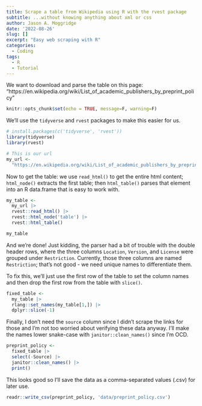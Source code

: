 ```yaml
---
title: Scrape a table from Wikipedia using R with the rvest package
subtitle: ...without knowing anything about xml or css
author: Jason A. Moggridge
date: '2022-08-26'
slug: []
excerpt: "Easy web scraping with R"
categories:
  - Coding
tags:
  - R
  - Tutorial
---
```



We want to download and parse the table on this page: "https://en.wikipedia.org/wiki/List_of_academic_publishers_by_preprint_policy"  

```r
knitr::opts_chunk$set(echo = TRUE, message=F, warning=F)
```

We'll use the `tidyverse` and `rvest` packages to make this easier for us.

```r
# install.packages(c('tidyverse', 'rvest'))
library(tidyverse)
library(rvest)

# This is our url
my_url <- 
  "https://en.wikipedia.org/wiki/List_of_academic_publishers_by_preprint_policy"
```

Now to get the table: we use `read_html()` to get the entire html content; `html_node()` extracts the first table; then `html_table()` parses that element into an R data.frame that is easy to work with.

```r
my_table <- 
  my_url |> 
  rvest::read_html() |>
  rvest::html_node('table') |> 
  rvest::html_table()

my_table
```

And we're done! Just kidding, the parser had a bit of trouble with the double header rows, where the three columns `Location`, `Version`, and `License` were grouped under `Restriction`. Currently, those three columns are named `Restriction`;  that's not good - we need unique names to differentiate them.  

To fix this, we'll just use the first row of the table to set the column names and then drop the first row from the table with `slice()`.

```r
fixed_table <- 
  my_table |> 
  rlang::set_names(my_table[1,]) |>
  dplyr::slice(-1)
```

Finally, I don't need the `source` column since I didn't scrape the links for those and I'm not too worried about verifying these data anyway. I'll make the names lower snake-case with `janitor::clean_names()` since I'm OCD.

```r
preprint_policy <- 
  fixed_table |> 
  select(-Source) |> 
  janitor::clean_names() |> 
  print()
```

This looks good so I'll save the data as a comma-separated values (.csv) for later use.

```r
readr::write_csv(preprint_policy, 'data/preprint_policy.csv')
```

